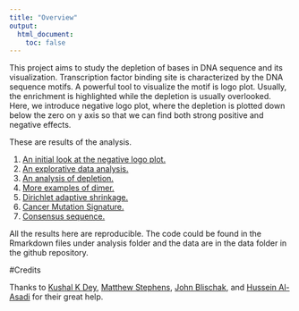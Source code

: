```yaml
---
title: "Overview"
output:
  html_document:
    toc: false
---
```


This project aims to study the depletion of bases in DNA sequence and its visualization. Transcription factor binding site is characterized by the DNA sequence motifs. A powerful tool to visualize the motif is logo plot. Usually, the enrichment is highlighted while the depletion is usually overlooked. Here, we introduce negative logo plot, where the depletion is plotted down below the zero on y axis so that we can find both strong positive and negative effects.

These are results of the analysis.

1. [An initial look at the negative logo plot.](neg_logo_plot.html)
2. [An explorative data analysis.](ColSums_of_PFM.html)
3. [An analysis of depletion.](Depletion.html)
4. [More examples of dimer.](dimer.html)
5. [Dirichlet adaptive shrinkage.](dash.html)
6. [Cancer Mutation Signature.](mutation.html)
7. [Consensus sequence.](consensus_seq.html)

All the results here are reproducible. The code could be found in the Rmarkdown files under analysis folder and the data are in the data folder in the github repository. 

#Credits

Thanks to [Kushal K Dey](https://github.com/kkdey), [Matthew Stephens](http://stephenslab.uchicago.edu/), [John Blischak](https://github.com/jdblischak), and [	Hussein Al-Asadi](https://halasadi.wordpress.com/) for their great help.
